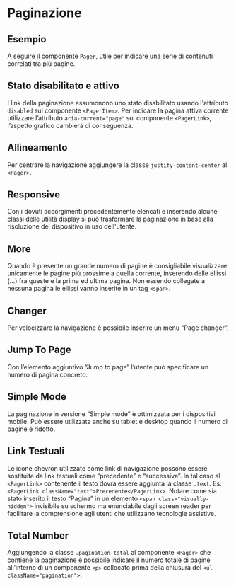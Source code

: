 
<Meta of={PagerStories} />

# Paginazione

## Esempio

A seguire il componente `Pager`, utile per indicare una serie di contenuti correlati tra più pagine.

<Canvas of={PagerStories.Esempi} />

## Stato disabilitato e attivo

I link della paginazione assumonono uno stato disabilitato usando l'attributo `disabled` sul componente `<PagerItem>`.
Per indicare la pagina attiva corrente utilizzare l’attributo `aria-current="page"` sul componente `<PagerLink>`, l’aspetto grafico cambierà di conseguenza.

<Canvas of={PagerStories.StatoDisabilitatoEAttivo} />

## Allineamento

Per centrare la navigazione aggiungere la classe `justify-content-center` al `<Pager>`.

<Canvas of={PagerStories.Allineamento} />

## Responsive

Con i dovuti accorgimenti precedentemente elencati e inserendo alcune classi delle utilità display si può trasformare la paginazione in base alla risoluzione del dispositivo in uso dell'utente.

<Canvas of={PagerStories.Responsive} />

## More

Quando è presente un grande numero di pagine è consigliabile visualizzare unicamente le pagine più prossime a quella corrente, inserendo delle ellissi (…) fra queste e la prima ed ultima pagina.
Non essendo collegate a nessuna pagina le ellissi vanno inserite in un tag `<span>`.

<Canvas of={PagerStories.MoreComponent} />

## Changer

Per velocizzare la navigazione è possibile inserire un menu “Page changer”.

<Canvas of={PagerStories.PageChanger} />

## Jump To Page

Con l’elemento aggiuntivo “Jump to page” l’utente può specificare un numero di pagina concreto.

<Canvas of={PagerStories.JumpToPage} />

## Simple Mode

La paginazione in versione “Simple mode” è ottimizzata per i dispositivi mobile.
Può essere utilizzata anche su tablet e desktop quando il numero di pagine è ridotto.

<Canvas of={PagerStories.SimpleMode} />

## Link Testuali

Le icone chevron utilizzate come link di navigazione possono essere sostituite da link testuali come “precedente” e “successiva”.
In tal caso al `<PagerLink>` contenente il testo dovrà essere aggiunta la classe `.text`. Es: `<PagerLink className="text">Precedente</PagerLink>`. Notare come sia stato inserito il testo “Pagina” in un elemento `<span class="visually-hidden">` invisibile su schermo ma enunciabile dagli screen reader per facilitare la comprensione agli utenti che utilizzano tecnologie assistive.

<Canvas of={PagerStories.LinkTestuali} />

## Total Number

Aggiungendo la classe `.pagination-total` al componente `<Pager>` che contiene la paginazione è possibile indicare il numero totale di pagine all’interno di un componente `<p>` collocato prima della chiusura del `<ul className="pagination">`.

<Canvas of={PagerStories.TotalNumber} />
